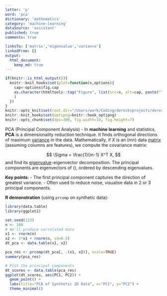 ```yaml
---
letter: 'p'
word: 'pca'
dictionary: 'mathematics'
category: 'machine-learning'
dataSource: 'assistant'
published: true
comments: true

linksTo: ['matrix','eigenvalue','variance']
linkedFrom: []
output:
  html_document:
    keep_md: true
---
```


```r
if(knitr::is_html_output()){
  knitr::knit_hooks$set(plot=function(x,options){
    cap<-options$fig.cap
    as.character(htmltools::tag("Figure", list(src=x, alt=cap, paste("\n\t",cap,"\n",sep="")))
    )
  })
}
knitr::opts_knit$set(root.dir="/Users/work/Coding/derecksprojects/derecksnotes.com-playground/derecksnotes.com/client/src/app/dictionaries/mathematics/definitions")
knitr::knit_hooks$set(optipng=knitr::hook_optipng)
knitr::opts_chunk$set(dpi=300, fig.width=10, fig.height=7)
```

<a id="pca">PCA (Principal Component Analysis)</a> - In **machine learning** and statistics, **PCA** is a dimensionality reduction technique. It finds orthogonal directions of maximum [variance](#variance) in the data. Mathematically, if $X$ is an \(m\times n\) data [matrix](#matrix) (assuming columns are features), we compute the covariance matrix:

$$
\Sigma = \frac{1}{m-1} X^T X,
$$
and find its [eigenvalue](#eigenvalue)-eigenvector decomposition. The principal components are eigenvectors of \(\Sigma\), ordered by descending eigenvalues.

**Key points**:
- The first principal component captures the direction of greatest variance.
- Often used to reduce noise, visualise data in 2 or 3 principal components.

**R demonstration** (using `prcomp` on synthetic data):

```r
library(data.table)
library(ggplot2)

set.seed(123)
n <- 100
# We'll produce correlated data
x1 <- rnorm(n)
x2 <- 2*x1 + rnorm(n, sd=0.5)
dt_pca <- data.table(x1, x2)

pca_res <- prcomp(dt_pca[, .(x1, x2)], scale=TRUE)
summary(pca_res)

# Plot the principal components
dt_scores <- data.table(pca_res)
ggplot(dt_scores, aes(PC1, PC2)) + 
  geom_point() +
  labs(title="PCA of Synthetic 2D Data", x="PC1", y="PC2") +
  theme_minimal()
```
